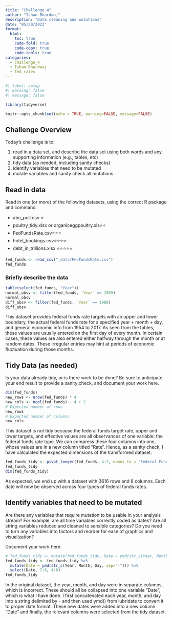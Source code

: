 ```yaml
---
title: "Challenge 4"
author: "Ishan Bhardwaj"
description: "Data cleaning and mutations"
date: "05/20/2023"
format:
  html:
    toc: true
    code-fold: true
    code-copy: true
    code-tools: true
categories:
  - challenge_4
  - Ishan Bhardwaj
  - fed_rates
---
```


```r
#| label: setup
#| warning: false
#| message: false

library(tidyverse)

knitr::opts_chunk$set(echo = TRUE, warning=FALSE, message=FALSE)
```

## Challenge Overview

Today's challenge is to:

1)  read in a data set, and describe the data set using both words and any supporting information (e.g., tables, etc)
2)  tidy data (as needed, including sanity checks)
3)  identify variables that need to be mutated
4)  mutate variables and sanity check all mutations

## Read in data

Read in one (or more) of the following datasets, using the correct R package and command.

-   abc_poll.csv ⭐
-   poultry_tidy.xlsx or organiceggpoultry.xls⭐⭐
-   FedFundsRate.csv⭐⭐⭐
-   hotel_bookings.csv⭐⭐⭐⭐
-   debt_in_trillions.xlsx ⭐⭐⭐⭐⭐

```r
fed_funds <- read_csv("_data/FedFundsRate.csv")
fed_funds
```

### Briefly describe the data

```r
table(select(fed_funds, "Year"))
normal_obsv <- filter(fed_funds, `Year` == 1955)
normal_obsv
diff_obsv <- filter(fed_funds, `Year` == 1988)
diff_obsv
```

This dataset provides federal funds rate targets with an upper and lower boundary, the actual federal funds rate for a specified year + month + day, and general economic info from 1954 to 2017. As seen from the tables, these values are usually entered on the first day of every month. In certain cases, these values are also entered either halfway through the month or at random dates. These irregular entries may hint at periods of economic fluctuation during those months.

## Tidy Data (as needed)

Is your data already tidy, or is there work to be done? Be sure to anticipate your end result to provide a sanity check, and document your work here.

```r
dim(fed_funds)
new_rows <- nrow(fed_funds) * 4
new_cols <- ncol(fed_funds) - 4 + 2
# Expected number of rows
new_rows
# Expected number of columns
new_cols
```

This dataset is not tidy because the federal funds target rate, upper and lower targets, and effective values are all observances of one variable: the federal funds rate type. We can compress these four columns into one, whose values are in a new column titled "Rate". Hence, as a sanity check, I have calculated the expected dimensions of the transformed dataset.

```r
fed_funds_tidy <- pivot_longer(fed_funds, 4:7, names_to = "Federal Funds Rate Type", values_to = "Rate")
fed_funds_tidy
dim(fed_funds_tidy)
```

As expected, we end up with a dataset with 3616 rows and 8 columns. Each date will now be observed across four types of federal funds rates.

## Identify variables that need to be mutated

Are there any variables that require mutation to be usable in your analysis stream? For example, are all time variables correctly coded as dates? Are all string variables reduced and cleaned to sensible categories? Do you need to turn any variables into factors and reorder for ease of graphics and visualization?

Document your work here.

```r
# fed_funds_tidy <- mutate(fed_funds_tidy, Date = ymd(str_c(Year, Month, Day, sep="-")))
fed_funds_tidy <- fed_funds_tidy %>%
  mutate(Date = ymd(str_c(Year, Month, Day, sep="-"))) %>%
  select(Date, 7:8, 4:6)
fed_funds_tidy
```

In the original dataset, the year, month, and day were in separate columns, which is incorrect. These should all be collapsed into one variable "Date", which is what I have done. I first concatenated each year, month, and day into a string delimited by `-` and then used ymd() from lubridate to convert it to proper date format. These new dates were added into a new column "Date" and finally, the relevant columns were selected from the tidy dataset.
